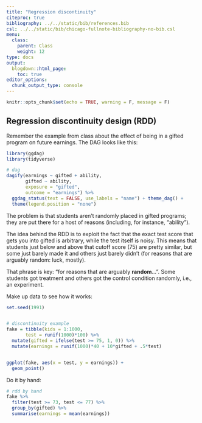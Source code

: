 ```yaml
---
title: "Regression discontinuity"
citeproc: true
bibliography: ../../static/bib/references.bib
csl: ../../static/bib/chicago-fullnote-bibliography-no-bib.csl
menu: 
  class:
    parent: Class
    weight: 12
type: docs
output:
  blogdown::html_page:
    toc: true
editor_options: 
  chunk_output_type: console
---
```




```r
knitr::opts_chunk$set(echo = TRUE, warning = F, message = F)
```


## Regression discontinuity design (RDD)


Remember the example from class about the effect of being in a gifted program on future earnings. The DAG looks like this: 

```r
library(ggdag)
library(tidyverse)

# dag
dagify(earnings ~ gifted + ability, 
       gifted ~ ability, 
       exposure = "gifted", 
       outcome = "earnings") %>% 
  ggdag_status(text = FALSE, use_labels = "name") + theme_dag() + 
  theme(legend.position = "none")
```


The problem is that students aren't randomly placed in gifted programs; they are put there for a host of reasons (including, for instance, "ability"). 


The idea behind the RDD is to exploit the fact that the exact test score that gets you into gifted is arbitrary, while the test itself is noisy. This means that students just below and above that cutoff score (75) are pretty similar, but some just barely made it and others just barely didn't (for reasons that are arguably random: luck, mostly). 


That phrase is key: "for reasons that are arguably **random**...". Some students got treatment and others got the control condition randomly, i.e., an experiment. 


Make up data to see how it works:


```r
set.seed(1991)


# discontinuity example
fake = tibble(kids = 1:1000, 
       test = runif(1000)*100) %>% 
  mutate(gifted = ifelse(test >= 75, 1, 0)) %>% 
  mutate(earnings = runif(1000)*40 + 10*gifted + .5*test)


ggplot(fake, aes(x = test, y = earnings)) + 
  geom_point()


```


Do it by hand:

```r
# rdd by hand
fake %>% 
  filter(test >= 73, test <= 77) %>% 
  group_by(gifted) %>% 
  summarise(earnings = mean(earnings))
```


